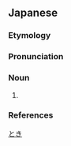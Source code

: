 ==Japanese==

===Etymology===
{{ja-kanjitab|sort=とき|yomi=irr}}
{{rfe|lang=ja}}

===Pronunciation===
{{ja-pron|トキ|acc=a|acc_ref=NHK,DJR|y=i}}

===Noun===
{{ja-noun|とき|トキ|head=[[桃花]][[鳥]]}}

# {{alternative spelling of|鴇|lang=ja}}

===References===
<references/>

[[Category:ja:Ibises and spoonbills|とき]]